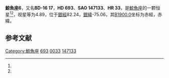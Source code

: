 {{Starbox begin
| name = 鯨魚座6
}}
{{Starbox observe
| epoch = [[J2000.0|J2000.0]]
| constell = [[鯨魚座|鯨魚座]]<ref name=SIMBAD>{{cite web
 | url=http://simbad.u-strasbg.fr/simbad/sim-id?Ident=HR+33
 | title=Pulsating variable Star
 | publisher=Centre de Données astronomiques de Strasbourg
 | work=SIMBAD
 | accessdate=2012-07-13
 | archive-date=2019-08-02
 | archive-url=https://web.archive.org/web/20190802095601/http://simbad.u-strasbg.fr/simbad/sim-id?Ident=HR+33
 | dead-url=no
 }}</ref><ref name=DATA>{{cite web
 | url=http://vizier.u-strasbg.fr/viz-bin/VizieR-5?-out.add=.&-source=5050&-corr=PK=HR&-out.max=9999&HR=33
 | title=VizieR Detailed Page
 | accessdate=2012-07-13
 | archive-date=2016-03-05
 | archive-url=https://web.archive.org/web/20160305024059/http://vizier.u-strasbg.fr/viz-bin/VizieR-5?-out.add=.&-source=5050&-corr=PK=HR&-out.max=9999&HR=33
 | dead-url=no
 }}</ref>
| 星官 = 
| ra = {{RA|0|11|15.9}}<ref name=SIMBAD /><ref name=DATA />
| dec = {{DEC|-15|28|5}}<ref name=SIMBAD /><ref name=DATA />
| appmag_v = 4.89<ref name=SIMBAD /><ref name=DATA />
}}
{{Starbox character
| class = F7V<ref name=SIMBAD /><ref name=DATA />
| b-v = 0.49<ref name=SIMBAD /><ref name=DATA />
| u-b = -0.03<ref name=SIMBAD /><ref name=DATA />
| r-i = <ref name=SIMBAD /><ref name=DATA />
| variable = 
}}
{{Starbox astrometry
| radial_v = -0.03
| prop_mo_ra = 14
| parallax = 0.067
| p_error = 
}}
{{Starbox catalog
| names =BD-16 17，[[SAO星表|SAO]] 147133，[[HD星表|HD]] 693，[[HR星表|HR]] 33}}
{{Starbox reference |Simbad=HR+33}}
{{Starbox end}}

'''鯨魚座6'''，又名'''BD-16 17'''，'''HD 693'''、'''SAO 147133'''、'''HR 33'''，是[[鯨魚座|鯨魚座]]的一颗恒星<ref name=SIMBAD /><ref name=DATA />，视星等为4.89，位于[[銀道座標系|銀經]]82.24，[[銀道座標系|銀緯]]-75.06，其[[B1900.0|B1900.0]]坐标为赤經{{RA|0|6|10.5}}，赤緯{{DEC|-16|-75.06|1}}。

== 参考文献 ==
{{reflist}}

{{star-stub}}
{{位于60-65光年范围内的恒星系统|state=autocollapse}}
{{鯨魚座恒星}}
[[Category:鯨魚座|Category:鯨魚座]]
[[Category:HD和HDE天體|693]]
[[Category:HR天體|0033]]
[[Category:SAO天體|147133]]